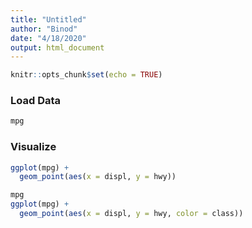 ```yaml
---
title: "Untitled"
author: "Binod"
date: "4/18/2020"
output: html_document
---
```


```r
knitr::opts_chunk$set(echo = TRUE)
```

### Load Data

```r
mpg
```

### Visualize


```r
ggplot(mpg) +
  geom_point(aes(x = displ, y = hwy))
```

```r
mpg
ggplot(mpg) +
  geom_point(aes(x = displ, y = hwy, color = class))
```



